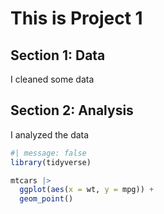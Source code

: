 # This is Project 1

## Section 1: Data

I cleaned some data

## Section 2: Analysis

I analyzed the data

```r
#| message: false
library(tidyverse)

mtcars |>
  ggplot(aes(x = wt, y = mpg)) +
  geom_point()
```

